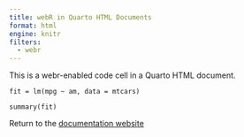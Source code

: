 ```yaml
---
title: webR in Quarto HTML Documents
format: html
engine: knitr
filters:
  - webr
---
```


This is a webr-enabled code cell in a Quarto HTML document.

```webr-r
fit = lm(mpg ~ am, data = mtcars)

summary(fit)
```


Return to the [documentation website](https://quarto-webr.thecoatlessprofessor.com/)